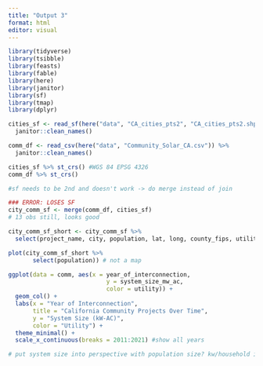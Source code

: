 ```yaml
---
title: "Output 3"
format: html
editor: visual
---
```


```r
library(tidyverse)
library(tsibble)
library(feasts)
library(fable)
library(here)
library(janitor)
library(sf)
library(tmap)
library(dplyr)
```

```r
cities_sf <- read_sf(here("data", "CA_cities_pts2", "CA_cities_pts2.shp")) %>% 
  janitor::clean_names()

comm_df <- read_csv(here("data", "Community_Solar_CA.csv")) %>% 
  janitor::clean_names()
```

```r
cities_sf %>% st_crs() #WGS 84 EPSG 4326 
comm_df %>% st_crs()
```

```r
#sf needs to be 2nd and doesn't work -> do merge instead of join

### ERROR: LOSES SF
city_comm_sf <- merge(comm_df, cities_sf)
# 13 obs still, looks good

city_comm_sf_short <- city_comm_sf %>% 
  select(project_name, city, population, lat, long, county_fips, utility, utility_type, system_size_k_w_ac, system_size_mw_ac, geometry)

plot(city_comm_sf_short %>% 
       select(population)) # not a map


```

```r
ggplot(data = comm, aes(x = year_of_interconnection, 
                            y = system_size_mw_ac,
                            color = utility)) +
  geom_col() +
  labs(x = "Year of Interconnection",
       title = "California Community Projects Over Time",
       y = "System Size (kW-AC)", 
       color = "Utility") +
  theme_minimal() +
  scale_x_continuous(breaks = 2011:2021) #show all years

# put system size into perspective with population size? kw/household in city? # households in city?
```


















